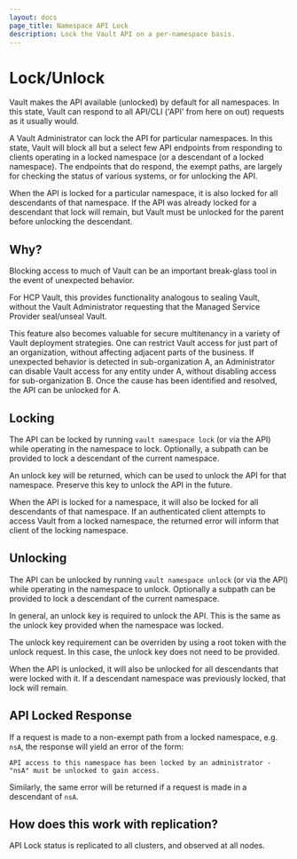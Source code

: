 ```yaml
---
layout: docs
page_title: Namespace API Lock
description: Lock the Vault API on a per-namespace basis.
---
```


# Lock/Unlock

Vault makes the API available (unlocked) by default for all namespaces. In
this state, Vault can respond to all API/CLI ('API' from here on out) requests
as it usually would.

A Vault Administrator can lock the API for particular namespaces. In this state,
Vault will block all but a select few API endpoints from responding to clients
operating in a locked namespace (or a descendant of a locked namespace). The
endpoints that do respond, the exempt paths, are largely for checking the status
of various systems, or for unlocking the API.

When the API is locked for a particular namespace, it is also locked for all
descendants of that namespace. If the API was already locked for a descendant
that lock will remain, but Vault must be unlocked for the parent before
unlocking the descendant.

## Why?

Blocking access to much of Vault can be an important break-glass tool in the
event of unexpected behavior.

For HCP Vault, this provides functionality analogous to sealing Vault, without
the Vault Administrator requesting that the Managed Service Provider seal/unseal
Vault.

This feature also becomes valuable for secure multitenancy in a variety of Vault
deployment strategies. One can restrict Vault access for just part of an
organization, without affecting adjacent parts of the business. If unexpected
behavior is detected in sub-organization A, an Administrator can disable Vault
access for any entity under A, without disabling access for sub-organization B.
Once the cause has been identified and resolved, the API can be unlocked for A.

## Locking

The API can be locked by running `vault namespace lock` (or via the API) while
operating in the namespace to lock. Optionally, a subpath can be provided to
lock a descendant of the current namespace.

An unlock key will be returned, which can be used to unlock the API for that
namespace. Preserve this key to unlock the API in the future.

When the API is locked for a namespace, it will also be locked for all
descendants of that namespace. If an authenticated client attempts to access
Vault from a locked namespace, the returned error will inform that client of the
locking namespace.

## Unlocking

The API can be unlocked by running `vault namespace unlock` (or via the API)
while operating in the namespace to unlock. Optionally a subpath can be
provided to lock a descendant of the current namespace.

In general, an unlock key is required to unlock the API. This is the same as the
unlock key provided when the namespace was locked.

The unlock key requirement can be overriden by using a root token with the
unlock request. In this case, the unlock key does not need to be provided.

When the API is unlocked, it will also be unlocked for all descendants that were
locked with it. If a descendant namespace was previously locked, that lock will
remain.

## API Locked Response

If a request is made to a non-exempt path from a locked namespace, e.g. `nsA`,
the response will yield an error of the form:

`API access to this namespace has been locked by an administrator - "nsA" must be unlocked to gain access.`

Similarly, the same error will be returned if a request is made in a descendant
of `nsA`.

## How does this work with replication?

API Lock status is replicated to all clusters, and observed at all nodes.
